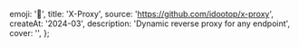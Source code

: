   emoji: '📡',
  title: 'X-Proxy',
  source: 'https://github.com/idootop/x-proxy',
  createAt: '2024-03',
  description: 'Dynamic reverse proxy for any endpoint',
  cover: '',
};
